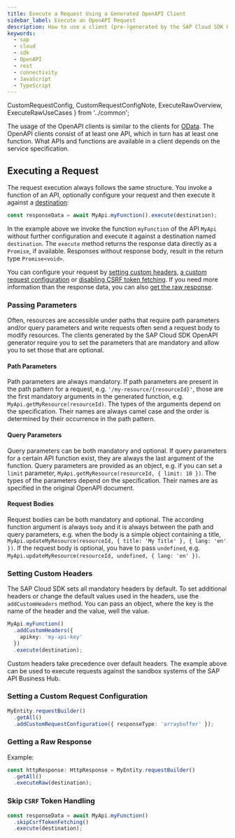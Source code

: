 ```yaml
---
title: Execute a Request Using a Generated OpenAPI Client
sidebar_label: Execute an OpenAPI Request
description: How to use a client (pre-)generated by the SAP Cloud SDK OpenAPI generator.
keywords:
  - sap
  - cloud
  - sdk
  - OpenAPI
  - rest
  - connectivity
  - JavaScript
  - TypeScript
---
```


  CustomRequestConfig,
  CustomRequestConfigNote,
  ExecuteRawOverview,
  ExecuteRawUseCases
} from '../common';


The usage of the OpenAPI clients is similar to the clients for [OData](../odata/execute-odata-request).
The OpenAPI clients consist of at least one API, which in turn has at least one function.
What APIs and functions are available in a client depends on the service specification.

## Executing a Request

The request execution always follows the same structure.
You invoke a function of an API, optionally configure your request and then execute it against a [destination](../connectivity/destination):

```ts
const responseData = await MyApi.myFunction().execute(destination);
```

In the example above we invoke the function `myFunction` of the API `MyApi` without further configuration and execute it against a destination named `destination`.
The `execute` method returns the response data directly as a `Promise`, if available.
Responses without response body, result in the return type `Promise<void>`.

You can configure your request by [setting custom headers](#setting-custom-headers), [a custom request configuration](#setting-a-custom-request-configuration) or [disabling CSRF token fetching](#disabling-csrf-token-fetching).
If you need more information than the response data, you can also [get the raw response](#getting-a-raw-response).

### Passing Parameters

Often, resources are accessible under paths that require path parameters and/or query parameters and write requests often send a request body to modify resources.
The clients generated by the SAP Cloud SDK OpenAPI generator require you to set the parameters that are mandatory and allow you to set those that are optional.

#### Path Parameters

Path parameters are always mandatory.
If path parameters are present in the path pattern for a request, e.g. `'/my-resource/{resourceId}'`, those are the first mandatory arguments in the generated function, e.g. `MyApi.getMyResource(resourceId)`.
The types of the arguments depend on the specification.
Their names are always camel case and the order is determined by their occurrence in the path pattern.

#### Query Parameters

Query parameters can be both mandatory and optional.
If query parameters for a certain API function exist, they are always the last argument of the function.
Query parameters are provided as an object, e.g. if you can set a `limit` parameter, `MyApi.getMyResource(resourceId, { limit: 10 })`.
The types of the parameters depend on the specification.
Their names are as specified in the original OpenAPI document.

#### Request Bodies

Request bodies can be both mandatory and optional.
The according function argument is always `body` and it is always between the path and query parameters, e.g. when the body is a simple object containing a title, `MyApi.updateMyResource(resourceId, { title: 'My Title' }, { lang: 'en' })`.
If the request body is optional, you have to pass `undefined`, e.g. `MyApi.updateMyResource(resourceId, undefined, { lang: 'en' })`.

### Setting Custom Headers

The SAP Cloud SDK sets all mandatory headers by default.
To set additional headers or change the default values used in the headers, use the `addCustomHeaders` method.
You can pass an object, where the key is the name of the header and the value, well the value.

```ts
MyApi.myFunction()
  .addCustomHeaders({
    apikey: 'my-api-key'
  })
  .execute(destination);
```

Custom headers take precedence over default headers.
The example above can be used to execute requests against the sandbox systems of the SAP API Business Hub.

### Setting a Custom Request Configuration

<CustomRequestConfig />

```ts
MyEntity.requestBuilder()
  .getAll()
  .addCustomRequestConfiguration({ responseType: 'arraybuffer' });
```

<CustomRequestConfigNote />

<!--
### Disabling CSRF Token Fetching

// TODO: There is an open PR for this
-->

### Getting a Raw Response

<ExecuteRawOverview />

Example:

```ts
const httpResponse: HttpResponse = MyEntity.requestBuilder()
  .getAll()
  .executeRaw(destination);
```

<ExecuteRawUseCases />

### Skip `CSRF` Token Handling

<SkipCsrf />

```ts
const responseData = await MyApi.myFunction()
  .skipCsrfTokenFetching()
  .execute(destination);
```

<DocsRating />